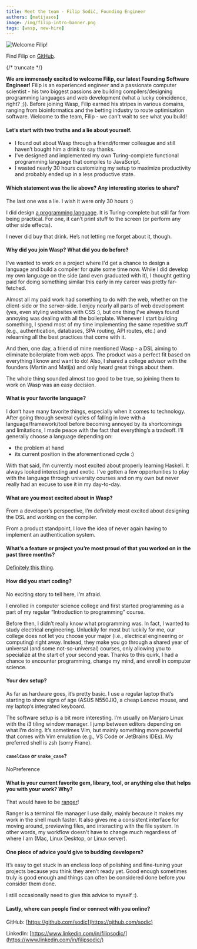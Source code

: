```yaml
---
title: Meet the team - Filip Sodić, Founding Engineer
authors: [matijasos]
image: /img/filip-intro-banner.png
tags: [wasp, new-hire]
---
```



![Welcome Filip!](../static/img/filip-intro-banner.png)

Find Filip on [GitHub](https://github.com/sodic).

{/* truncate */}

<WaspIntro />

<InBlogCta />

**We are immensely excited to welcome Filip, our latest Founding Software
Engineer!** Filip is an experienced engineer and a passionate computer
scientist - his two biggest passions are building compilers/designing
programming languages and web development (what a lucky coincidence, right?
;)). Before joining Wasp, Filip earned his stripes in various domains, ranging
from bioinformatics and the betting industry to route optimisation software.
Welcome to the team, Filip - we can't wait to see what you build!

#### Let’s start with two truths and a lie about yourself.

- I found out about Wasp through a friend/former colleague and still haven’t
  bought him a drink to say thanks.
- I’ve designed and implemented my own Turing-complete functional programming
  language that compiles to JavaScript.
- I wasted nearly 30 hours customizing my setup to maximize productivity and
  probably ended up in a less productive state.

#### Which statement was the lie above? Any interesting stories to share?

The last one was a lie. I wish it were only 30 hours :)

I did design [a programming language](https://sodic.github.io/func). It is
Turing-complete but still far from being practical. For one, it can’t print
stuff to the screen (or perform any other side effects).

I never did buy that drink. He’s not letting me forget about it, though.

#### Why did you join Wasp? What did you do before?

I've wanted to work on a project where I'd get a chance to design a language
and build a compiler for quite some time now. While I did develop my own
language on the side (and even graduated with it), I thought getting paid for
doing something similar this early in my career was pretty far-fetched.

Almost all my paid work had something to do with the web, whether on the
client-side or the server-side. I enjoy nearly all parts of web development
(yes, even styling websites with CSS :), but one thing I've always found
annoying was dealing with all the boilerplate. Whenever I start building
something, I spend most of my time implementing the same repetitive stuff
(e.g., authentication, databases, SPA routing, API routes, etc.) and relearning
all the best practices that come with it.

And then, one day, a friend of mine mentioned Wasp - a DSL aiming to eliminate
boilerplate from web apps. The product was a perfect fit based on everything I
know and want to do! Also, I shared a college advisor with the founders (Martin
and Matija) and only heard great things about them.

The whole thing sounded almost too good to be true, so joining them to work on
Wasp was an easy decision.

#### What is your favorite language?

I don’t have many favorite things, especially when it comes to technology.
After going through several cycles of falling in love with a
language/framework/tool before becoming annoyed by its shortcomings and
limitations, I made peace with the fact that everything’s a tradeoff. I’ll
generally choose a language depending on:

- the problem at hand
- its current position in the aforementioned cycle :)

With that said, I'm currently most excited about properly learning Haskell. It
always looked interesting and exotic. I've gotten a few opportunities to play
with the language through university courses and on my own but never really had
an excuse to use it in my day-to-day.

#### What are you most excited about in Wasp?

From a developer’s perspective, I’m definitely most excited about designing the
DSL and working on the compiler.

From a product standpoint, I love the idea of never again having to implement
an authentication system.

#### What’s a feature or project you’re most proud of that you worked on in the past three months?

[Definitely this thing](https://www.youtube.com/watch?v=dQw4w9WgXcQ).

#### How did you start coding?

No exciting story to tell here, I’m afraid.

I enrolled in computer science college and first started programming as a part
of my regular “Introduction to programming” course.

Before then, I didn’t really know what programming was. In fact, I  wanted to
study electrical engineering. Unluckily for most but luckily for me, our
college does not let you choose your major (i.e., electrical engineering or
computing) right away. Instead, they make you go through a shared year of
universal (and some not-so-universal) courses, only allowing you to specialize
at the start of your second year. Thanks to this quirk, I had a chance to
encounter programming, change my mind, and enroll in computer science.

#### Your dev setup?

As far as hardware goes, it’s pretty basic. I use a regular laptop that’s
starting to show signs of age (ASUS N550JX), a cheap Lenovo mouse, and my
laptop’s integrated keyboard.

The software setup is a bit more interesting. I’m usually on Manjaro Linux with
the i3 tiling window manager. I jump between editors depending on what I’m
doing. It’s sometimes Vim, but mainly something more powerful that comes with
Vim emulation (e.g., VS Code or JetBrains IDEs). My preferred shell is zsh
(sorry Frane).

#### `camelCase` or `snake_case`?

NoPreference

#### What is your current favorite gem, library, tool, or anything else that helps you with your work? Why?

That would have to be [ranger](https://github.com/ranger/ranger)!

Ranger is a terminal file manager I use daily, mainly because it makes my work
in the shell much faster. It also gives me a consistent interface for moving
around, previewing files, and interacting with the file system. In other words,
my workflow doesn't have to change much regardless of where I am (Mac, Linux
Desktop, or Linux server).

#### One piece of advice you’d give to budding developers?

It’s easy to get stuck in an endless loop of polishing and fine-tuning your
projects because you think they aren’t ready yet. Good enough sometimes truly
is good enough and things can often be considered done before _you_ consider
them done.

I still occasionally need to give this advice to myself :).

#### Lastly, where can people find or connect with you online?

GitHub: [https://github.com/sodic](https://github.com/sodic)

LinkedIn: [https://www.linkedin.com/in/filipsodic/](https://www.linkedin.com/in/filipsodic/)
